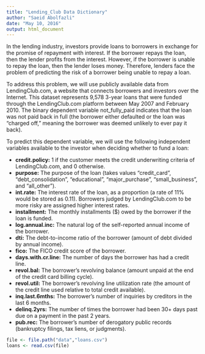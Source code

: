 ```yaml
---
title: "Lending_Club Data Dictionary"
author: "Saeid Abolfazli"
date: "May 10, 2016"
output: html_document
---
```

In the lending industry, investors provide loans to borrowers in exchange for the promise of repayment with interest. If the borrower repays the loan, then the lender profits from the interest. However, if the borrower is unable to repay the loan, then the lender loses money. Therefore, lenders face the problem of predicting the risk of a borrower being unable to repay a loan.

To address this problem, we will use publicly available data from LendingClub.com, a website that connects borrowers and investors over the Internet. This dataset represents 9,578 3-year loans that were funded through the LendingClub.com platform between May 2007 and February 2010. The binary dependent variable not_fully_paid indicates that the loan was not paid back in full (the borrower either defaulted or the loan was "charged off," meaning the borrower was deemed unlikely to ever pay it back).

To predict this dependent variable, we will use the following independent variables available to the investor when deciding whether to fund a loan:

* **credit.policy:** 1 if the customer meets the credit underwriting criteria of LendingClub.com, and 0 otherwise.
* **purpose:** The purpose of the loan (takes values "credit_card", "debt_consolidation", "educational", "major_purchase", "small_business", and "all_other").
* **int.rate:** The interest rate of the loan, as a proportion (a rate of 11% would be stored as 0.11). Borrowers judged by LendingClub.com to be more risky are assigned higher interest rates.
* **installment:** The monthly installments ($) owed by the borrower if the loan is funded.
* **log.annual.inc:** The natural log of the self-reported annual income of the borrower.
* **dti:** The debt-to-income ratio of the borrower (amount of debt divided by annual income).
* **fico:** The FICO credit score of the borrower.
* **days.with.cr.line:** The number of days the borrower has had a credit line.
* **revol.bal:** The borrower's revolving balance (amount unpaid at the end of the credit card billing cycle).
* **revol.util:** The borrower's revolving line utilization rate (the amount of the credit line used relative to total credit available).
* **inq.last.6mths:** The borrower's number of inquiries by creditors in the last 6 months.
* **delinq.2yrs:** The number of times the borrower had been 30+ days past due on a payment in the past 2 years.
* **pub.rec:** The borrower's number of derogatory public records (bankruptcy filings, tax liens, or judgments).


```r
file <- file.path("data","loans.csv")
loans <- read.csv(file)
```